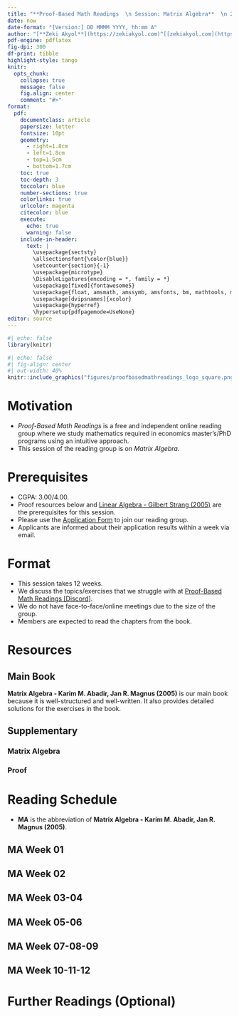 ---
title: "**Proof-Based Math Readings  \n Session: Matrix Algebra**  \n 2023 Fall"
date: now
date-format: "[Version:] DD MMMM YYYY, hh:mm A"
author: "[**Zeki Akyol**](https://zekiakyol.com)^[[zekiakyol.com](https://zekiakyol.com)]  \n Department of Economics  \n Istanbul Technical University  \n [Click here for the most recent versions of the syllabuses](https://github.com/zekiakyol/proof-based-math-readings)"
pdf-engine: pdflatex
fig-dpi: 300
df-print: tibble
highlight-style: tango
knitr:
  opts_chunk: 
    collapse: true
    message: false
    fig.align: center
    comment: "#>"
format:
  pdf: 
    documentclass: article
    papersize: letter
    fontsize: 10pt
    geometry: 
      - right=1.8cm
      - left=1.8cm
      - top=1.5cm
      - bottom=1.7cm
    toc: true
    toc-depth: 3
    toccolor: blue
    number-sections: true
    colorlinks: true
    urlcolor: magenta
    citecolor: blue
    execute:
      echo: true
      warning: false
    include-in-header: 
      text: |
        \usepackage{sectsty}
        \allsectionsfont{\color{blue}}
        \setcounter{section}{-1}
        \usepackage{microtype}
        \DisableLigatures{encoding = *, family = *}
        \usepackage[fixed]{fontawesome5}
        \usepackage{float, amsmath, amssymb, amsfonts, bm, mathtools, mathastext}
        \usepackage[dvipsnames]{xcolor}
        \usepackage{hyperref}
        \hypersetup{pdfpagemode=UseNone}
editor: source
---

```{r}
#| echo: false
library(knitr)
```

```{r}
#| echo: false
#| fig-align: center
#| out-width: 40%
knitr::include_graphics("figures/proofbasedmathreadings_logo_square.png")
```

\newpage

# Motivation 

- *Proof-Based Math Readings* is a free and independent online reading group where we study mathematics required in economics master's/PhD programs using an intuitive approach.
- This session of the reading group is on *Matrix Algebra*.

# Prerequisites

- CGPA: 3.00/4.00.
- Proof resources below and [\faYoutube Linear Algebra - Gilbert Strang (2005)](https://www.youtube.com/playlist?list=PLE7DDD91010BC51F8) are the prerequisites for this session.
- Please use the [\faLink Application Form](https://docs.google.com/forms/d/e/1FAIpQLSf3OxwYuAwiDXMVTCQ_x3FTtKnHmRRkl_SXlpdfqTDty06PxQ/viewform) to join our reading group.
- Applicants are informed about their application results within a week via email.

# Format

- This session takes 12 weeks.
- We discuss the topics/exercises that we struggle with at [\faDiscord Proof-Based Math Readings \[Discord\]](https://discord.com).
- We do not have face-to-face/online meetings due to the size of the group.
- Members are expected to read the chapters from the book.

# Resources

## Main Book

**Matrix Algebra - Karim M. Abadir, Jan R. Magnus (2005)** is our main book because it is well-structured and well-written. It also provides detailed solutions for the exercises in the book.

\begin{itemize}
  \item[\faBook] Matrix Algebra - Karim M. Abadir, Jan R. Magnus (2005)
  \item[\faBook] \href{https://www.janmagnus.nl/misc/corrections03.pdf}{Matrix Algebra - Karim M. Abadir, Jan R. Magnus (2005, Errata)}
\end{itemize}

## Supplementary

### Matrix Algebra

\begin{itemize}
  \item[\faScroll] \href{https://www.sciencedirect.com/science/article/pii/S0304407624002070}{A Gentle Introduction to Matrix Calculus - Jan R. Magnus (2024)}
  \item[\faBook] \href{https://www.math.uwaterloo.ca/~hwolkowi/matrixcookbook.pdf}{The Matrix Cookbook - Kaare Brandt Petersen, Michael Syskind Pedersen (2012)}
  \item[\faCalculator] \href{https://www.matrixcalculus.org}{matrixcalculus.org}
  \item[\faBook] \href{https://media.pearsoncmg.com/ph/bp/bridgepages/bp_greene_bridgepage/Econometric_Analysis_8/Greene_Appendices.pdf}{Econometric Theory - William H. Greene (Appendix A, 8th Edition, 2020)}
\end{itemize}

### Proof

\begin{itemize}
  \item[\faBook] \href{https://richardhammack.github.io/BookOfProof/}{Book of Proof - Richard Hammack (3.3 Edition, 2022)}
  \item[\faYoutube] \href{https://www.youtube.com/@jeremy9959/playlists?view=50&sort=dd&shelf_id=5}{Book of Proof - Richard Hammack (3.3 Edition, 2022, Playlist by Jeremy Teitelbaum)}
  \item[\faYoutube] \href{https://www.youtube.com/playlist?list=PLVMgvCDIRy1x00m7Oo9XzEkDDACeEK_m-}{Book of Proof - Richard Hammack (3.3 Edition, 2022, Playlist by Michael Penn)}
\end{itemize}

\newpage

# Reading Schedule

- **MA** is the abbreviation of **Matrix Algebra - Karim M. Abadir, Jan R. Magnus (2005)**.
  
::: {.callout-tip icon=false}
## **\faBook MA \hfill Week 01 \faCalendar* **

\begin{itemize}
  \item[] Appendix A: Some mathematical tools
  \item[] Appendix B: Notation
  \item[] Chapter 1: Vectors
  \item[] Chapter 2: Matrices
\end{itemize}
:::

::: {.callout-tip icon=false}
## **\faBook MA \hfill Week 02 \faCalendar* **

\begin{itemize}
  \item[] Chapter 3: Vector spaces
  \item[] Chapter 4: Rank, inverse, and determinant
\end{itemize}
:::

::: {.callout-tip icon=false}
## **\faBook MA \hfill Week 03-04 \faCalendar* **

\begin{itemize}
  \item[] Chapter 5: Partitioned matrices
  \item[] Chapter 6: Systems of equations
\end{itemize}
:::

::: {.callout-tip icon=false}
## **\faBook MA \hfill Week 05-06 \faCalendar* **

\begin{itemize}
  \item[] Chapter 7: Eigenvalues, eigenvectors, and factorizations
  \item[] Chapter 8: Positive (semi)definite and idempotent matrices
  \item[] Chapter 9: Matrix functions
\end{itemize}
:::

::: {.callout-tip icon=false}
## **\faBook MA \hfill Week 07-08-09 \faCalendar* **

\begin{itemize}
  \item[] Chapter 10: Kronecker product, vec-operator, and Moore-Penrose inverse
  \item[] Chapter 11: Patterned matrices: commutation- and duplication matrix
\end{itemize}
:::

::: {.callout-tip icon=false}
## **\faBook MA \hfill Week 10-11-12 \faCalendar* **

\begin{itemize}
  \item[] Chapter 12: Matrix inequalities
  \item[] Chapter 13: Matrix calculus
\end{itemize}
:::

# Further Readings (Optional)

::: {.callout-note icon=false}
## 
\begin{itemize}
  \item[\faBook] Matrix Differential Calculus with Applications in Statistics and Econometrics - Jan R. Magnus, Heinz Neudecker (3rd Edition, 2019)
\end{itemize}
:::
